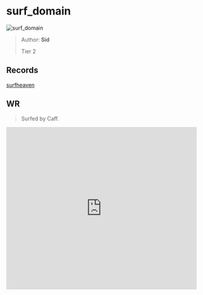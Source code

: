 
# surf_domain

![surf_domain](https://raw.githubusercontent.com/Sayt123/SurfMapPics/Maps-and-bonuses/csgo/surf_domain.jpg)

> Author: **Sid**
>
> Tier 2

## Records

[surfheaven](https://surfheaven.eu/map/surf_domain)

## WR

> Surfed by Caff.

<iframe
width="100%"
height="430"
src="https://www.youtube.com/embed/Q4sd42Kq59U"
frameborder="0"
allow="accelerometer; autoplay; clipboard-write; encrypted-media; gyroscope; picture-in-picture"
allowFullScreen
/>

```md

[Surf Timer] - Caff finished in 00:40:29 (WR -00:00:23). Improving by 00:00:35
[Surf Timer] - Caff beat the map record! Rank: 1/721

Previous WR holder: Cromalia


```
                